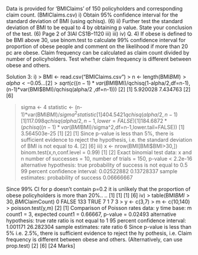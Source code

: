 
Data is provided for ‘BMIClaims’ of 150 policyholders and corresponding claim count.
(BMIClaims.csv)
i) Obtain 95% confidence interval for the standard deviation of BMI (using qchisq). (6)
ii) Further test the standard deviation of BMI to be equal to 4 by obtaining p value. State
your conclusion of the test. (6)
Page 2 of 3IAI
CS1B–1120
iii)
iii)
iv)
Q. 4)
If obese is defined to be BMI above 30, use binom.test to calculate 99% confidence
interval for proportion of obese people and comment on the likelihood if more than
20 pc are obese.
Claim frequency can be calculated as claim count divided by number of policyholders.
Test whether claim frequency is different between obese and others.

Solution 3:
i)
> BMI <- read.csv("BMIClaims.csv")
> n <- length(BMI$BMI)
> alpha <- 0.05
...
[2]
> sqrt(c((n-1)*var(BMI$BMI)/qchisq(1-alpha/2,df=n-1),(n-1)*var(BMI$BMI)/qchisq(alpha/2
,df=n-1)))
[2]
[1] 5.920028 7.434763
[2]
[6]

> sigma <- 4
> statistic <- (n-1)*var(BMI$BMI)/sigma^2
> statistic
[1] 404.5421
> qchisq(alpha/2,n-1)
[1] 117.098
> qchisq(alpha/2,n-1,lower=FALSE)
[1] 184.687
> 2*(pchisq((n-1)*var(BMI$BMI)/sigma^2,df=n-1,lower.tail=FALSE))
[1] 3.564503e-25
[1]
[2]
[1]
Since p-value is less than 5%, there is sufficient evidence to reject the hypothesis,
i.e. the standard deviation of BMI is not equal to 4.
[2]
[6]
iii)
> x <- nrow(BMI[BMI$BMI>30,])
> binom.test(x,n,conf.level = 0.99)
[1]
[2]
Exact binomial test
data: x and n
number of successes = 10, number of trials = 150, p-value < 2.2e-16
alternative hypothesis: true probability of success is not equal to 0.5
99 percent confidence interval:
0.02522882 0.13728337
sample estimates:
probability of success
0.06666667

Since 99% CI for p doesn’t contain p=0.2
it is unlikely that the proportion of obese policyholders is more than 20%.. ..
[1]
[1]
[1]
[6]
iv)
> table(BMI$BMI>30,BMI$ClaimCount)
0
FALSE 133
TRUE
7
1
7
3
> y <- c(3,7)
> m <- c(10,140)
> poisson.test(y,m)
[2]
[1]
Comparison of Poisson rates
data: y time base: m
count1 = 3, expected count1 = 0.66667, p-value = 0.02493
alternative hypothesis: true rate ratio is not equal to 1
95 percent confidence interval:
1.001171 26.282304
sample estimates:
rate ratio
6
Since p-value is less than 5% i.e. 2.5%, there is sufficient evidence to reject the hy
pothesis, i.e. Claim frequency is different between obese and others.
(Alternatively, can use prop.test)
[2]
[6]
[24 Marks]
